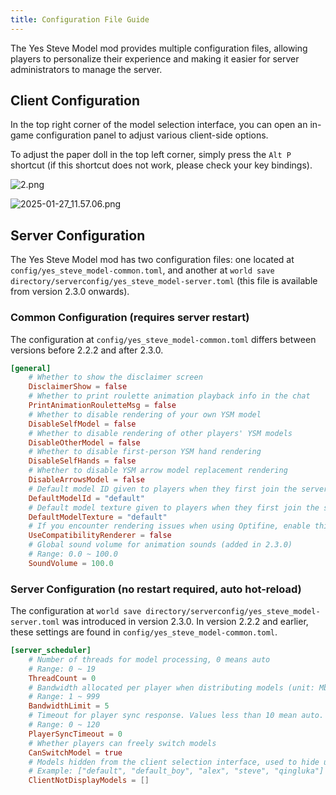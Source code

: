 ```yaml
---
title: Configuration File Guide
---
```


The Yes Steve Model mod provides multiple configuration files, allowing players to personalize their experience and making it easier for server administrators to manage the server.

## Client Configuration

In the top right corner of the model selection interface, you can open an in-game configuration panel to adjust various client-side options.

To adjust the paper doll in the top left corner, simply press the `Alt P` shortcut (if this shortcut does not work, please check your key bindings).

![2.png](https://s2.loli.net/2025/01/27/WzH1G8TK4hcrLks.png)

![2025-01-27_11.57.06.png](https://s2.loli.net/2025/01/27/sZtCmdDA2pKIuHU.png)

## Server Configuration

The Yes Steve Model mod has two configuration files: one located at `config/yes_steve_model-common.toml`, and another at `world save directory/serverconfig/yes_steve_model-server.toml` (this file is available from version 2.3.0 onwards).

### Common Configuration (requires server restart)

The configuration at `config/yes_steve_model-common.toml` differs between versions before 2.2.2 and after 2.3.0.

```toml
[general]
    # Whether to show the disclaimer screen
    DisclaimerShow = false
    # Whether to print roulette animation playback info in the chat
    PrintAnimationRouletteMsg = false
    # Whether to disable rendering of your own YSM model
    DisableSelfModel = false
    # Whether to disable rendering of other players' YSM models
    DisableOtherModel = false
    # Whether to disable first-person YSM hand rendering
    DisableSelfHands = false
    # Whether to disable YSM arrow model replacement rendering
    DisableArrowsModel = false
    # Default model ID given to players when they first join the server
    DefaultModelId = "default"
    # Default model texture given to players when they first join the server
    DefaultModelTexture = "default"
    # If you encounter rendering issues when using Optifine, enable this
    UseCompatibilityRenderer = false
    # Global sound volume for animation sounds (added in 2.3.0)
    # Range: 0.0 ~ 100.0
    SoundVolume = 100.0
```

### Server Configuration (no restart required, auto hot-reload)

The configuration at `world save directory/serverconfig/yes_steve_model-server.toml` was introduced in version 2.3.0. In version 2.2.2 and earlier, these settings are found in `config/yes_steve_model-common.toml`.

```toml
[server_scheduler]
    # Number of threads for model processing, 0 means auto
    # Range: 0 ~ 19
    ThreadCount = 0
    # Bandwidth allocated per player when distributing models (unit: Mbps)
    # Range: 1 ~ 999
    BandwidthLimit = 5
    # Timeout for player sync response. Values less than 10 mean auto. (unit: seconds)
    # Range: 0 ~ 120
    PlayerSyncTimeout = 0
    # Whether players can freely switch models
    CanSwitchModel = true
    # Models hidden from the client selection interface, used to hide unwanted default models (added in 2.3.0)
    # Example: ["default", "default_boy", "alex", "steve", "qingluka"]
    ClientNotDisplayModels = []
```
